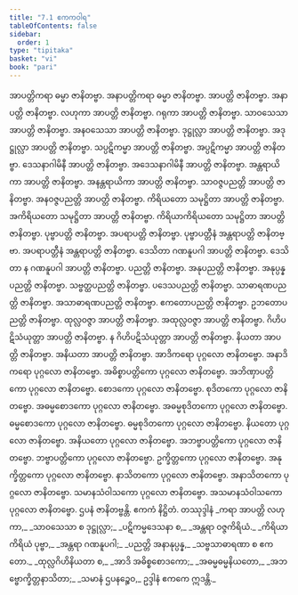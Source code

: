 ```yaml
---
title: "7.1 ဧကကဝါရ"
tableOfContents: false
sidebar:
  order: 1
type: "tipitaka"
basket: "vi"
book: "pari"
---
```



<DynamicBreadcrumb />

<Division number="321" book="pari">

<Paragraph number="1440" book="pari">
အာပတ္တိကရာ ဓမ္မာ ဇာနိတဗ္ဗာ. အနာပတ္တိကရာ ဓမ္မာ ဇာနိတဗ္ဗာ. အာပတ္တိ ဇာနိတဗ္ဗာ. အနာပတ္တိ ဇာနိတဗ္ဗာ. လဟုကာ အာပတ္တိ ဇာနိတဗ္ဗာ. ဂရုကာ အာပတ္တိ ဇာနိတဗ္ဗာ. သာဝသေသာ အာပတ္တိ ဇာနိတဗ္ဗာ. အနဝသေသာ အာပတ္တိ ဇာနိတဗ္ဗာ. ဒုဋ္ဌုလ္လာ အာပတ္တိ ဇာနိတဗ္ဗာ. အဒုဋ္ဌုလ္လာ အာပတ္တိ ဇာနိတဗ္ဗာ. သပ္ပဋိကမ္မာ အာပတ္တိ ဇာနိတဗ္ဗာ. အပ္ပဋိကမ္မာ အာပတ္တိ ဇာနိတဗ္ဗာ. ဒေသနာဂါမိနီ အာပတ္တိ ဇာနိတဗ္ဗာ. အဒေသနာဂါမိနီ အာပတ္တိ ဇာနိတဗ္ဗာ. အန္တရာယိကာ အာပတ္တိ ဇာနိတဗ္ဗာ. အနန္တရာယိကာ အာပတ္တိ ဇာနိတဗ္ဗာ. သာဝဇ္ဇပညတ္တိ အာပတ္တိ ဇာနိတဗ္ဗာ. အနဝဇ္ဇပညတ္တိ အာပတ္တိ ဇာနိတဗ္ဗာ. ကိရိယတော သမုဋ္ဌိတာ အာပတ္တိ ဇာနိတဗ္ဗာ. အကိရိယတော သမုဋ္ဌိတာ အာပတ္တိ ဇာနိတဗ္ဗာ. ကိရိယာကိရိယတော သမုဋ္ဌိတာ အာပတ္တိ ဇာနိတဗ္ဗာ. ပုဗ္ဗာပတ္တိ ဇာနိတဗ္ဗာ. အပရာပတ္တိ ဇာနိတဗ္ဗာ. ပုဗ္ဗာပတ္တီနံ အန္တရာပတ္တိ ဇာနိတဗ္ဗာ. အပရာပတ္တီနံ အန္တရာပတ္တိ ဇာနိတဗ္ဗာ. ဒေသိတာ ဂဏနူပဂါ အာပတ္တိ ဇာနိတဗ္ဗာ. ဒေသိတာ န ဂဏနူပဂါ အာပတ္တိ ဇာနိတဗ္ဗာ. ပညတ္တိ ဇာနိတဗ္ဗာ. အနုပညတ္တိ ဇာနိတဗ္ဗာ. အနုပ္ပန္နပညတ္တိ ဇာနိတဗ္ဗာ. သဗ္ဗတ္ထပညတ္တိ ဇာနိတဗ္ဗာ. ပဒေသပညတ္တိ ဇာနိတဗ္ဗာ. သာဓာရဏပညတ္တိ ဇာနိတဗ္ဗာ. အသာဓာရဏပညတ္တိ ဇာနိတဗ္ဗာ. ဧကတောပညတ္တိ ဇာနိတဗ္ဗာ. ဥဘတောပညတ္တိ ဇာနိတဗ္ဗာ. ထုလ္လဝဇ္ဇာ အာပတ္တိ ဇာနိတဗ္ဗာ. အထုလ္လဝဇ္ဇာ အာပတ္တိ ဇာနိတဗ္ဗာ. ဂိဟိပဋိသံယုတ္တာ အာပတ္တိ ဇာနိတဗ္ဗာ. န ဂိဟိပဋိသံယုတ္တာ အာပတ္တိ ဇာနိတဗ္ဗာ. နိယတာ အာပတ္တိ ဇာနိတဗ္ဗာ. အနိယတာ အာပတ္တိ ဇာနိတဗ္ဗာ. အာဒိကရော ပုဂ္ဂလော ဇာနိတဗ္ဗော. အနာဒိကရော ပုဂ္ဂလော ဇာနိတဗ္ဗော. အဓိစ္စာပတ္တိကော ပုဂ္ဂလော ဇာနိတဗ္ဗော. အဘိဏှာပတ္တိကော ပုဂ္ဂလော ဇာနိတဗ္ဗော. စောဒကော ပုဂ္ဂလော ဇာနိတဗ္ဗော. စုဒိတကော ပုဂ္ဂလော ဇာနိတဗ္ဗော. အဓမ္မစောဒကော ပုဂ္ဂလော ဇာနိတဗ္ဗော. အဓမ္မစုဒိတကော ပုဂ္ဂလော ဇာနိတဗ္ဗော. ဓမ္မစောဒကော ပုဂ္ဂလော ဇာနိတဗ္ဗော. ဓမ္မစုဒိတကော ပုဂ္ဂလော ဇာနိတဗ္ဗော. နိယတော ပုဂ္ဂလော ဇာနိတဗ္ဗော. အနိယတော ပုဂ္ဂလော ဇာနိတဗ္ဗော. အဘဗ္ဗာပတ္တိကော ပုဂ္ဂလော ဇာနိတဗ္ဗော. ဘဗ္ဗာပတ္တိကော ပုဂ္ဂလော ဇာနိတဗ္ဗော. ဥက္ခိတ္တကော ပုဂ္ဂလော ဇာနိတဗ္ဗော. အနုက္ခိတ္တကော ပုဂ္ဂလော ဇာနိတဗ္ဗော. နာသိတကော ပုဂ္ဂလော ဇာနိတဗ္ဗော. အနာသိတကော ပုဂ္ဂလော ဇာနိတဗ္ဗော. သမာနသံဝါသကော ပုဂ္ဂလော ဇာနိတဗ္ဗော. အသမာနသံဝါသကော ပုဂ္ဂလော ဇာနိတဗ္ဗော. ဌပနံ ဇာနိတဗ္ဗန္တိ.

</Paragraph>
</Division>

<Paragraph number="1441" type="center" book="pari">
ဧကကံ နိဋ္ဌိတံ.



</Paragraph>

<Paragraph number="1442" type="center" book="pari">
တဿုဒ္ဒါနံ


</Paragraph>

<Paragraph number="1443" type="verses" book="pari">
_ကရာ အာပတ္တိ လဟုကာ,_  
_သာဝသေသာ စ ဒုဋ္ဌုလ္လာ;_  
_ပဋိကမ္မဒေသနာ စ,_  
_အန္တရာ ဝဇ္ဇကိရိယံ._  

</Paragraph>

<Paragraph number="1444" type="verses" book="pari">
_ကိရိယာကိရိယံ ပုဗ္ဗာ,_  
_အန္တရာ ဂဏနူပဂါ;_  
_ပညတ္တိ အနာနုပ္ပန္န,_  
_သဗ္ဗသာဓာရဏာ စ ဧကတော._  

</Paragraph>

<Paragraph number="1445" type="verses" book="pari">
_ထုလ္လဂိဟိနိယတာ စ,_  
_အာဒိ အဓိစ္စစောဒကော;_  
_အဓမ္မဓမ္မနိယတော,_  
_အဘဗ္ဗောက္ခိတ္တနာသိတာ;_  
_သမာနံ ဌပနဉ္စေဝ,_  
ဥဒ္ဒါနံ ဧကကေ ဣဒန္တိ._
</Paragraph>